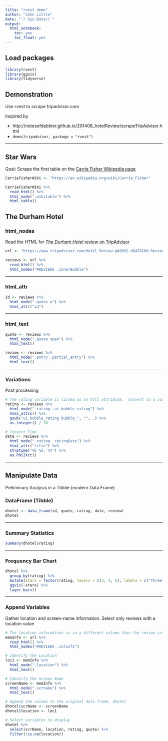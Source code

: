 ```yaml
---
title: "rvest demo"
author: "John Little"
date: "`r Sys.Date()`"
output: 
  html_notebook:
    toc: yes
    toc_float: yes
---
```


## Load packages
```r
library(rvest)
library(ggvis)
library(tidyverse)
```


## Demonstration

Use rvest to scrape tripadvisor.com

Inspired by

- http://notesofdabbler.github.io/201408_hotelReview/scrapeTripAdvisor.html
- `demo(tripadvisor, package = "rvest")`

---

## Star Wars

Goal:  Scrape the first table on the [Carrie Fisher Wikipedia page](https://en.wikipedia.org/wiki/Carrie_Fisher)

```r
CarrieFisherWiki <- "https://en.wikipedia.org/wiki/Carrie_Fisher"

CarrieFisherWiki %>% 
  read_html() %>% 
  html_node(".wikitable") %>% 
  html_table()

```

## The Durham Hotel

### html_nodes

Read the HTML for [_The Durham Hotel_ review on TripAdvisor](https://www.tripadvisor.com/Hotel_Review-g49092-d8470160-Reviews-The_Durham_Hotel-Durham_North_Carolina.html)
```r
url <- "https://www.tripadvisor.com/Hotel_Review-g49092-d8470160-Reviews-The_Durham_Hotel-Durham_North_Carolina.html"

reviews <- url %>%
  read_html() %>%
  html_nodes("#REVIEWS .innerBubble")
```

---

### html_attr
```r
id <- reviews %>%
  html_node(".quote a") %>%
  html_attr("id")
```

---

### html_text
```r
quote <- reviews %>%
  html_node(".quote span") %>%
  html_text()

review <- reviews %>%
  html_node(".entry .partial_entry") %>%
  html_text()
```

---

### Variations 

Post processing
```r

# The rating variable is listed as an httl attribute.  Convert to a number and divide by 10.
rating <- reviews %>%
  html_node(".rating .ui_bubble_rating") %>%
  html_attrs() %>% 
  gsub("ui_bubble_rating bubble_", "", .) %>%
  as.integer() / 10

# Convert Time
date <- reviews %>%
  html_node(".rating .ratingDate") %>%
  html_attr("title") %>%
  strptime("%b %d, %Y") %>%
  as.POSIXct()
```

---

## Manipulate Data

Preliminary Analysis in a Tibble (modern Data Frame)

### DataFrame (Tibble)
```r
dhotel <- data_frame(id, quote, rating, date, review)
dhotel
```

---

### Summary Statistics
```r
summary(dhotel$rating)
```

---

### Frequency Bar Chart
```r
dhotel %>% 
  group_by(rating) %>% 
  mutate(stars = factor(rating, levels = c(3, 4, 5), labels = c("Three", "Four", "Five"))) %>% 
  ggvis(~stars) %>% 
  layer_bars()
```


---

### Append Variables

Gather location and screen-name information. Select only reviews with a location value
```r

# The location information is in a different column than the review information.  It is identified by a different CSS class:  .col1of2
memInfo <- url %>%
  read_html() %>% 
  html_nodes("#REVIEWS .col1of2")

# Identify the Location
loc1 <- memInfo %>% 
  html_node(".location") %>%
  html_text()

# Identify the Screen Name
screenName <- memInfo %>%
  html_node(".scrname") %>% 
  html_text()

# Append the values to the original data frame, dhotel
dhotel$scrName <- screenName
dhotel$location <- loc1

# Select variables to display
dhotel %>% 
  select(scrName, location, rating, quote) %>% 
  filter(!is.na(location))
```



